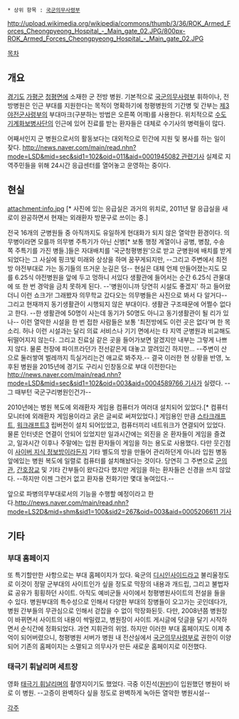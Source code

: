  * 상위 항목 : [[국군의무사령부]]

http://upload.wikimedia.org/wikipedia/commons/thumb/3/36/ROK_Armed_Forces_Cheongpyeong_Hospital_-_Main_gate_02.JPG/800px-ROK_Armed_Forces_Cheongpyeong_Hospital_-_Main_gate_02.JPG

[[목차]]

== 개요 ==
[[경기도]] [[가평군]] [[청평면]]에 소재한 군 전방 병원. 기본적으로 [[국군의무사령부]] 휘하이나, 전방병원은 인근 부대를 지원한다는 목적이 명확하기에 청평병원의 기간병 및 간부는 [[제3야전군사령부]]의 부대마크(구분하는 방법은 오른쪽 어깨)를 사용한다. 위치적으로 [[수도기계화보병사단]]의 인근에 있어 진료를 받는 환자들은 대체로 수기사의 병력들이 많다. 

어째서인지 군 병원으로서의 활동보다는 대외적으로 민간에 지원 및 봉사를 하는 일이 잦다. [[http://news.naver.com/main/read.nhn?mode=LSD&mid=sec&sid1=102&oid=011&aid=0001945082 관련기사]]
실제로 지역주민들을 위해 24시간 응급센터를 열어놓고 운영하는 중이다. 

== 현실 ==
attachment:info.jpg
[* 사진에 있는 응급실은 과거의 위치로, 2011년 말 응급실을 새로이 완공하면서 현재는 외래환자 방문구로 쓰이는 중.]

전국 16개의 군병원들 중 아직까지도 유일하게 현대화가 되지 않은 열악한 환경이다.
의무병이라면 모를까 의무병 주특기가 아닌 신병[* 보통 행정 계열이나 공병, 병참, 수송 쪽 주특기를 가진 병들.]들은 자대배치를 '국군청평병원'으로 받고 군병원에 배치를 받게 되었다는 그 사실에 핑크빛 미래와 상상을 하며 꿈꾸게되지만, --그리고 주변에서 최전방 야전부대로 가는 동기들의 뜨거운 눈길은 덤-- 현실은 대체 언제 만들어졌는지도 모를 6.25식 야전병원을 앞에 두고 멍하니 서있다 생활관에 들어서는 순간 6.25식 관물대에 또 한 번 경악을 금치 못하게 된다. --'병원이니까 당연히 시설도 좋겠지' 하고 들어왔더니 이런 쇼크가! 그래봤자 의무학교 갔다오는 의무병들은 사진으로 봐서 다 알거다-- 
그리고 현재까지 동기생활관이 시행되지 않은 부대이다. 생활관 구조때문에 어쩔수 없다고 한다. --한 생활관에 50명이 사는데 동기가 50명도 아니고 동기생활관이 될 리가 있나-- 
이런 열악한 시설을 한 번 접한 사람들은 보통 '최전방에도 이런 곳은 없다'며 한 목소리. 허나 이런 시설과는 달리 의료 서비스나 기기 면에서는 타 지역 군병원과 비교해도 뒤떨어지지 않는다. 그리고 진료실 같은 곳을 들어가보면 알겠지만 내부는 그렇게 나쁘지 않다. 물론 천장에 파이프라던가 전선같은게 대놓고 깔려있긴 하지만... --주변이 산으로 둘러쌓여 벌레까지 득실거리는건 애교로 봐주자.--
결국 이러한 현 상황을 반영, 노후된 병원을 2015년에 경기도 구리시 인창동으로 부대 이전한다는 [[http://news.naver.com/main/read.nhn?mode=LSD&mid=sec&sid1=102&oid=003&aid=0004589766 기사]]가 실렸다. --그 때부턴 국군구리병원인건가--

2010년에는 병원 복도에 외래환자 게임용 컴퓨터가 여러대 설치되어 있었다.[* 컴퓨터 모니터에 외래환자 게임용이라고 굵은 글씨로 써져있었다.] 게임용인 만큼 [[스타크래프트]], [[워크래프트3]] 립버전이 설치 되어있었고, 컴퓨터끼리 네트워크가 연결되어 있었다. 물론 인터넷은 연결이 안되어 있었지만 일과시간에는 외진을 온 환자들이 게임을 즐겼고, 일과시간 이후나 주말에는 입원 환자들이 게임을 하는 용도로 사용했다. 다만 웃긴점이 [[사이버 지식 정보방]]이라든지 기타 별도의 방을 만들어 관리하던게 아니라 입원 병동 앞에있는 병원 복도에 일렬로 컴퓨터를 설치해놨다는 것이다. 당연히 그 주변으로 [[군의관]], [[간호장교]] 및 기타 간부들이 왔다갔다 했지만 게임을 하는 환자들은 신경을 쓰지 않았다. --하지만 이젠 그런거 없고 환자용 전화기만 몇대 놓여있다.--


앞으로 파병의무부대로서의 기능을 수행할 예정이라고 한다.[[http://news.naver.com/main/read.nhn?mode=LS2D&mid=shm&sid1=100&sid2=267&oid=003&aid=0005206611 기사]]

== 기타 ==
=== 부대 홈페이지 ===
또 특기할만한 사항으로는 부대 홈페이지가 있다. 육군의 [[디시인사이드]]라고 불리울정도로 이것이 정말 군부대의 사이트인가 싶을 정도로 막장의 내용과 개드립, 그리고 불법자료 공유가 횡횡하던 사이트. 아직도 예비군들 사이에서 청평병원사이트의 전설을 들을 수 있다. 병원부대의 특수성으로 인해서 다양한 부대의 장병들이 오고가는 곳인데다가, 병원 간부들의 무관심으로 인해서 걷잡을 수 없이 막장화된듯. 다만, 2008년쯤 병원장이 바뀌면서 사이트의 내용이 싹밀렸고, 병원장이 사이트 게시글에 덧글을 달기 시작하면서 순식간에 정화되었다. 과연 지휘관의 위엄.
하지만 이러한 부대 홈페이지도 이제 추억이 되어버렸으니, 청평병원 서버가 병원 내 전산실에서 [[국군의무사령부]]로 권한이 이양되어 기존의 홈페이지는 소멸되고 의무사가 만든 새로운 홈페이지로 이전했다.

=== 태극기 휘날리며 세트장 ===
영화 [[태극기 휘날리며]]의 촬영지이기도 했었다. 극중 이진석([[원빈]])이 입원했던 병원이 바로 이 병원. 
--고증이 완벽하다 싶을 정도로 완벽하게 녹아든 열악한 병원시설--

[[각주]]

